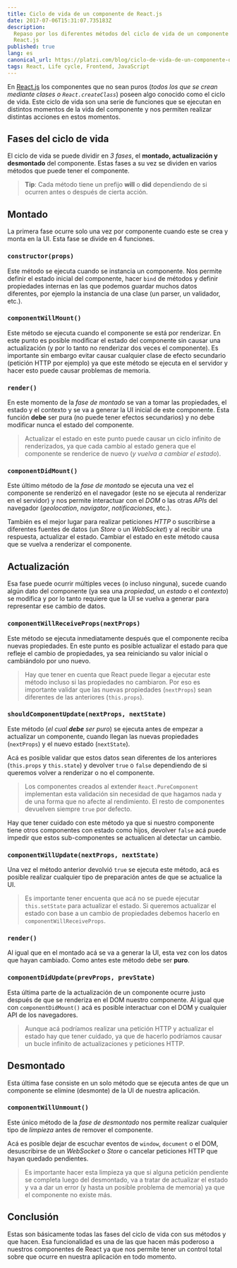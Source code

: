 ```yaml
---
title: Ciclo de vida de un componente de React.js
date: 2017-07-06T15:31:07.735183Z
description:
  Repaso por los diferentes métodos del ciclo de vida de un componente de
  React.js
published: true
lang: es
canonical_url: https://platzi.com/blog/ciclo-de-vida-de-un-componente-de-reactjs/
tags: React, Life cycle, Frontend, JavaScript
---
```


En [React.js](https://platzi.com/clases/react/) los componentes que no sean
puros (_todos los que se crean mediante clases o `React.createClass`_) poseen
algo conocido como el ciclo de vida. Este ciclo de vida son una serie de
funciones que se ejecutan en distintos momentos de la vida del componente y nos
permiten realizar distintas acciones en estos momentos.

## Fases del ciclo de vida

El ciclo de vida se puede dividir en _3 fases_, el **montado, actualización y
desmontado** del componente. Estas fases a su vez se dividen en varios métodos
que puede tener el componente.

> **Tip**: Cada método tiene un prefijo **will** o **did** dependiendo de si
> ocurren antes o después de cierta acción.

## Montado

La primera fase ocurre solo una vez por componente cuando este se crea y monta
en la UI. Esta fase se divide en 4 funciones.

### `constructor(props)`

Este método se ejecuta cuando se instancia un componente. Nos permite definir el
estado inicial del componente, hacer `bind` de métodos y definir propiedades
internas en las que podemos guardar muchos datos diferentes, por ejemplo la
instancia de una clase (un parser, un validador, etc.).

### `componentWillMount()`

Este método se ejecuta cuando el componente se está por renderizar. En este
punto es posible modificar el estado del componente sin causar una actualización
(y por lo tanto no renderizar dos veces el componente). Es importante sin
embargo evitar causar cualquier clase de efecto secundario (petición HTTP por
ejemplo) ya que este método se ejecuta en el servidor y hacer esto puede causar
problemas de memoria.

### `render()`

En este momento de la _fase de montado_ se van a tomar las propiedades, el
estado y el contexto y se va a generar la UI inicial de este componente. Esta
función **debe** ser pura (no puede tener efectos secundarios) y no debe
modificar nunca el estado del componente.

> Actualizar el estado en este punto puede causar un ciclo infinito de
> renderizados, ya que cada cambio al estado genera que el componente se
> renderice de nuevo (_y vuelva a cambiar el estado_).

### `componentDidMount()`

Este último método de la _fase de montado_ se ejecuta una vez el componente se
renderizó en el navegador (este no se ejecuta al renderizar en el servidor) y
nos permite interactuar con el _DOM_ o las otras _APIs_ del navegador
(_geolocation_, _navigator_, _notificaciones_, etc.).

También es el mejor lugar para realizar peticiones _HTTP_ o suscribirse a
diferentes fuentes de datos (un _Store_ o un _WebSocket_) y al recibir una
respuesta, actualizar el estado. Cambiar el estado en este método causa que se
vuelva a renderizar el componente.

## Actualización

Esa fase puede ocurrir múltiples veces (o incluso ninguna), sucede cuando algún
dato del componente (ya sea una _propiedad_, un _estado_ o el _contexto_) se
modifica y por lo tanto requiere que la UI se vuelva a generar para representar
ese cambio de datos.

### `componentWillReceiveProps(nextProps)`

Este método se ejecuta inmediatamente después que el componente reciba nuevas
propiedades. En este punto es posible actualizar el estado para que refleje el
cambio de propiedades, ya sea reiniciando su valor inicial o cambiándolo por uno
nuevo.

> Hay que tener en cuenta que React puede llegar a ejecutar este método incluso
> si las propiedades no cambiaron. Por eso es importante validar que las nuevas
> propiedades (`nextProps`) sean diferentes de las anteriores (`this.props`).

### `shouldComponentUpdate(nextProps, nextState)`

Este método (_el cual **debe** ser puro_) se ejecuta antes de empezar a
actualizar un componente, cuando llegan las nuevas propiedades (`nextProps`) y
el nuevo estado (`nextState`).

Acá es posible validar que estos datos sean diferentes de los anteriores
(`this.props` y `this.state`) y devolver `true` o `false` dependiendo de si
queremos volver a renderizar o no el componente.

> Los componentes creados al extender `React.PureComponent` implementan esta
> validación sin necesidad de que hagamos nada y de una forma que no afecte al
> rendimiento. El resto de componentes devuelven siempre `true` por defecto.

Hay que tener cuidado con este método ya que si nuestro componente tiene otros
componentes con estado como hijos, devolver `false` acá puede impedir que estos
sub-componentes se actualicen al detectar un cambio.

### `componentWillUpdate(nextProps, nextState)`

Una vez el método anterior devolvió `true` se ejecuta este método, acá es
posible realizar cualquier tipo de preparación antes de que se actualice la UI.

> Es importante tener encuenta que acá no se puede ejecutar `this.setState` para
> actualizar el estado. Si queremos actualizar el estado con base a un cambio de
> propiedades debemos hacerlo en `componentWillReceiveProps`.

### `render()`

Al igual que en el montado acá se va a generar la UI, esta vez con los datos que
hayan cambiado. Como antes este método debe ser **puro**.

### `componentDidUpdate(prevProps, prevState)`

Esta última parte de la actualización de un componente ocurre justo después de
que se renderiza en el DOM nuestro componente. Al igual que con
`componentDidMount()` acá es posible interactuar con el DOM y cualquier API de
los navegadores.

> Aunque acá podríamos realizar una petición HTTP y actualizar el estado hay que
> tener cuidado, ya que de hacerlo podríamos causar un bucle infinito de
> actualizaciones y peticiones HTTP.

## Desmontado

Esta última fase consiste en un solo método que se ejecuta antes de que un
componente se elimine (desmonte) de la UI de nuestra aplicación.

### `componentWillUnmount()`

Este único método de la _fase de desmontado_ nos permite realizar cualquier tipo
de _limpieza_ antes de remover el componente.

Acá es posible dejar de escuchar eventos de `window`, `document` o el DOM,
desuscribirse de un _WebSocket_ o _Store_ o cancelar peticiones HTTP que hayan
quedado pendientes.

> Es importante hacer esta limpieza ya que si alguna petición pendiente se
> completa luego del desmontado, va a tratar de actualizar el estado y va a dar
> un error (y hasta un posible problema de memoria) ya que el componente no
> existe más.

## Conclusión

Estas son básicamente todas las fases del ciclo de vida con sus métodos y que
hacen. Esa funcionalidad es una de las que hacen más poderoso a nuestros
componentes de React ya que nos permite tener un control total sobre que ocurre
en nuestra aplicación en todo momento.
